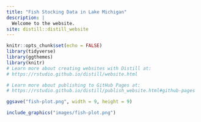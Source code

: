 ```yaml
---
title: "Fish Stocking Data in Lake Michigan"
description: |
  Welcome to the website. 
site: distill::distill_website
---
```


```r
knitr::opts_chunk$set(echo = FALSE)
library(tidyverse)
library(ggthemes)
library(knitr)
# Learn more about creating websites with Distill at:
# https://rstudio.github.io/distill/website.html

# Learn more about publishing to GitHub Pages at:
# https://rstudio.github.io/distill/publish_website.html#github-pages
```

```r



ggsave("fish-plot.png", width = 9, height = 9)
```

```r
include_graphics("images/fish-plot.png")
```







